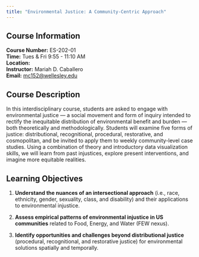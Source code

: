 ```yaml
---
title: "Environmental Justice: A Community-Centric Approach"
---
```


## Course Information
| **Course Number:** ES-202-01
| **Time:**  Tues & Fri 9:55 - 11:10 AM
| **Location:**
| **Instructor:** Mariah D. Caballero
| **Email:** [mc152@wellesley.edu](emailto:mc152@wellesley.edu)

## Course Description

In this interdisciplinary course, students are asked to engage with environmental justice — a social movement and form of inquiry intended to rectify the inequitable distribution of environmental benefit and burden — both theoretically and methodologically. Students will examine five forms of justice: distributional, recognitional, procedural, restorative, and cosmopolitan, and be invited to apply them to weekly community-level case studies. Using a combination of theory and introductory data visualization skills, we will learn from past injustices, explore present interventions, and imagine more equitable realities.

## Learning Objectives
1. **Understand the nuances of an intersectional approach** (i.e., race, ethnicity,  gender, sexuality, class, and disability) and their applications to environmental injustice.

2. **Assess empirical patterns of environmental injustice in US communities** related to Food, Energy, and Water (FEW nexus). 

3. **Identify opportunities and challenges beyond distributional justice** (procedural, recognitional, and restorative justice) for environmental solutions spatially and temporally.
